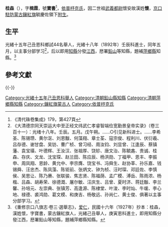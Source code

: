 {{Manchu name|依普杼克氏}}
{{明清人物信息框
| 姓名 = 桂森
| 原名 =
| 圖片名稱=  
| 圖片大小 = 220px
| 圖片說明 =  
| 最高職務 = 鉛山、萍鄉縣知縣
| 國家 = 大清
| 爵位 =
| 籍貫 = [[京口|京口]]駐防蒙古[[鑲紅旗|鑲紅旗]]
| 族裔 = 蒙古
| 旗籍 = [[鑲紅旗|鑲紅旗]]
| 字號 = 
| 諡號 = 
| 出生日期 = 清
| 出生地點 = [[京口|京口]]
| 逝世日期 =  
| 逝世地點 = 
| 墓葬 = 
| 配偶 = 張氏
| 親屬 = 子國瑞
| 出身 = 
*光緒十八年壬辰科進士出身
| 經歷 = 
| 著作 = 《》
*
*
*
}}
'''桂森'''（{{bd|1870年||？年|catIdx=S善}}），字'''楫霖'''，號'''寶書'''<ref>《清代硃卷集成》179，第427頁</ref>，[[依普杼克氏|依普杼克氏]]，因二世祖[[武義都尉|武義都尉]]懷安故漢姓'''懷'''，[[京口|京口]][[駐防|駐防]][[蒙古|蒙古]][[鑲紅旗|鑲紅旗]]毓慶佐領下[[附生|附生]]。

==生平==
光緒十五年己丑恩科鄉試44名舉人，光緒十八年（1892年）壬辰科進士，同年五月，以主事分部学习<ref>《大清德宗同天崇运大中至正经文纬武仁孝睿智端俭宽勤景皇帝实录》（卷三百十一）：光绪十八年。壬辰。五月。戊午朔。……○引见新科进士。……李希圣、陈锡瓒、黄尔沤、刘恩黻、何藻翔、章士荃、寇宗俊、程利川、伏衍羲、吕存德、谢甘盘、吴钫、曹广桢、曾习经、周汝钧、刘显曾、江逢辰、蔡镇藩、袁宝璜、叶德辉、王汝汉、张祖厚、饶轸、唐文治、陈毓錱、贵诚、桂森、存庆、文龙、沈宝琛、赵兰田、陈应辰、杨洪勋、丁福甲、恩丰、李振申、周凤翔、恩龄、黄允中、李宗膺、饶宝书、冯舜生、赵协莘、孙乐嘉、钱锡舜、汪忠杰、陈凤藻、陈钜前、张炳文、钟为桢、汪时琛、邓廷佐、李慎侯、吴思让、陈乃赓、张联骏、焦志贤、陈福荫、孟广模、溥岳、陈雨浓、杨楷、吕森、胡寿荣、徐德溉、屠尔敏、汪庆生、吕曾、夏时济、蒋廷黻、李兰馨、孙培元、左崇典、张镇芳、高逢源、陈棣堂、叶浚、李时灿、牛瑗、李心地、禄德、裘鸿勋、葛文模、和庚吉、杨敬远、孙尚仁、黄士俊、俱著以主事分部学习。</ref>，后以即用[[知縣|知縣]]分發[[江西|江西]]，厯署[[鉛山|鉛山]]等知縣，題補[[萍鄉縣|萍鄉縣]]知縣。<ref>《重修京口八旗志·卷三·選舉志》，[[愛仁_(光緒進士)|爱仁]]，民國十六年（1927年）抄本：桂森，漢姓懷，字寶書，蒙古鑲紅旗人，光緒己丑舉人，庚寅恩科進士，即用知縣分發江西，厯署鉛山等知縣，題補萍鄉縣知縣。</ref>

==參考文獻==
{{reflist|2}}
{{-}}
{{光緒十八年壬辰科殿試金榜}}
{{DEFAULTSORT:Gui桂}}
[[Category:光緒十五年己丑恩科舉人|Category:光緒十五年己丑恩科舉人]]
[[Category:清朝鉛山縣知縣|Category:清朝鉛山縣知縣]]
[[Category:清朝萍鄉縣知縣|Category:清朝萍鄉縣知縣]]
[[Category:鑲紅旗蒙古人|Category:鑲紅旗蒙古人]]
[[Category:依普杼克氏|Category:依普杼克氏]]